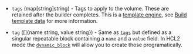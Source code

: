 <!-- Code generated from the comments of the BlockDevice struct in builder/amazon/ebsvolume/block_device.go; DO NOT EDIT MANUALLY -->

-   `tags` (map[string]string) - Tags to apply to the volume. These are retained after the builder
    completes. This is a [template engine](/docs/templates/engine), see
    [Build template data](#build-template-data) for more information.
    
-   `tag` ([]{name string, value string}) - Same as [`tags`](#tags) but defined as a singular repeatable block
    containing a `name` and a `value` field. In HCL2 mode the
    [`dynamic_block`](/docs/configuration/from-1.5/expressions#dynamic-blocks)
    will allow you to create those programatically.
    